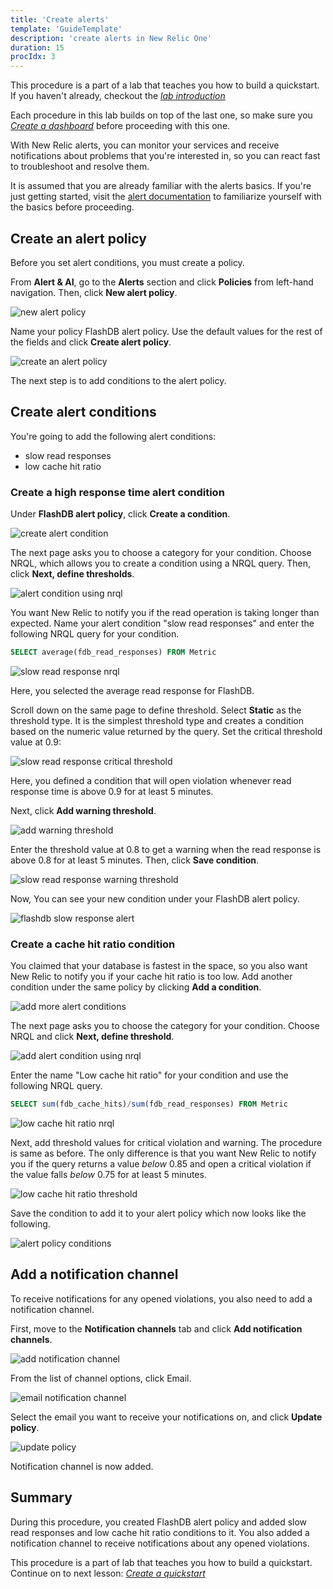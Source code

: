 ```yaml
---
title: 'Create alerts'
template: 'GuideTemplate'
description: 'create alerts in New Relic One'
duration: 15
procIdx: 3
---
```


<Callout variant="course" title="Lab">

This procedure is a part of a lab that teaches you how to build a quickstart. If you haven't already, checkout the [_lab introduction_](/contribute-to-quickstarts/build-a-quickstart)

Each procedure in this lab builds on top of the last one, so make sure you [_Create a dashboard_](/contribute-to-quickstarts/build-a-quickstart/create-a-dashboard) before proceeding with this one.

</Callout>

With New Relic alerts, you can monitor your services and receive notifications about problems that you're interested in, so you can react fast to troubleshoot and resolve them.

<Callout variant='tip'>

It is assumed that you are already familiar with the alerts basics. If you're just getting started, visit the [alert documentation](https://docs.newrelic.com/docs/alerts-applied-intelligence/) to familiarize yourself with the basics before proceeding.

</Callout>

## Create an alert policy

Before you set alert conditions, you must create a policy. 

From **Alert & AI**, go to the **Alerts** section and click **Policies** from left-hand navigation. Then, click **New alert policy**.

![new alert policy](../../../images/contribute-to-quickstarts/alerts-main.png)

Name your policy FlashDB alert policy. Use the default values for the rest of the fields and click **Create alert policy**.

![create an alert policy](../../../images/contribute-to-quickstarts/create-alert-policy.png)

The next step is to add conditions to the alert policy. 

## Create alert conditions

You're going to add the following alert conditions:
- slow read responses
- low cache hit ratio

### Create a high response time alert condition

Under **FlashDB alert policy**, click **Create a condition**.

![create alert condition](../../../images/contribute-to-quickstarts/create-alert-condition.png)

The next page asks you to choose a category for your condition. Choose NRQL, which allows you to create a condition using a NRQL query. Then, click **Next, define thresholds**.

![alert condition using nrql](../../../images/contribute-to-quickstarts/create-alert-condition-nrql.png)

You want New Relic to notify you if the read operation is taking longer than expected. Name your alert condition "slow read responses" and enter the following NRQL query for your condition.

```sql
SELECT average(fdb_read_responses) FROM Metric
```

![slow read response nrql](../../../images/contribute-to-quickstarts/slow-read-response-nrql.png)

Here, you selected the average read response for FlashDB. 

Scroll down on the same page to define threshold. Select **Static** as the threshold type. It is the simplest threshold type and creates a condition based on the numeric value returned by the query. 
Set the critical threshold value at 0.9:

![slow read response critical threshold](../../../images/contribute-to-quickstarts/critical-threshold.png)

Here, you defined a condition that will open violation whenever read response time is above 0.9 for at least 5 minutes. 

Next, click **Add warning threshold**.

![add warning threshold](../../../images/contribute-to-quickstarts/add-warning-threshold.png)

Enter the threshold value at 0.8 to get a warning when the read response is above 0.8 for at least 5 minutes.
Then, click **Save condition**. 

![slow read response warning threshold](../../../images/contribute-to-quickstarts/warning-threshold.png)

Now, You can see your new condition under your FlashDB alert policy. 

![flashdb slow response alert](../../../images/contribute-to-quickstarts/flashdb-alert-slow-response.png)

### Create a cache hit ratio condition 

You claimed that your database is fastest in the space, so you also want New Relic to notify you if your cache hit ratio is too low. Add another condition under the same policy by clicking **Add a condition**.

![add more alert conditions](../../../images/contribute-to-quickstarts/add-more-alert-conditions.png)

The next page asks you to choose the category for your condition. Choose NRQL and click **Next, define threshold**.

![add alert condition using nrql](../../../images/contribute-to-quickstarts/add-more-alert-conditions-nrql.png)

Enter the name "Low cache hit ratio" for your condition and use the following NRQL query.

```sql
SELECT sum(fdb_cache_hits)/sum(fdb_read_responses) FROM Metric
```

![low cache hit ratio nrql](../../../images/contribute-to-quickstarts/low-cache-hit-ratio-nrql.png)

Next, add threshold values for critical violation and warning. The procedure is same as before. The only difference is that you want New Relic to notify you if the query returns a value _below_ 0.85 and open a critical violation if the value falls _below_ 0.75 for at least 5 minutes.

![low cache hit ratio threshold](../../../images/contribute-to-quickstarts/low-cache-hit-ratio-threshold.png)

Save the condition to add it to your alert policy which now looks like the following.

![alert policy conditions](../../../images/contribute-to-quickstarts/alert-conditions.png)

## Add a notification channel

To receive notifications for any opened violations, you also need to add a notification channel. 

First, move to the **Notification channels** tab and click **Add notification channels**.

![add notification channel](../../../images/contribute-to-quickstarts/add-notification-channel.png)

From the list of channel options, click Email.

![email notification channel](../../../images/contribute-to-quickstarts/email-notification-channel.png)

Select the email you want to receive your notifications on, and click **Update policy**.

![update policy](../../../images/contribute-to-quickstarts/update-policy.png)

Notification channel is now added.

## Summary

During this procedure, you created FlashDB alert policy and added slow read responses and low cache hit ratio conditions to it. You also added a notification channel to receive notifications about any opened violations.

<Callout variant="course" title="Lab">

This procedure is a part of lab that teaches you how to build a quickstart. Continue on to next lesson: [_Create a quickstart_](/contribute-to-quickstarts/build-a-quickstart/create-quickstart)

</Callout>
